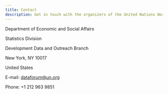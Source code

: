 ```yaml
---
title: Contact
description: Get in touch with the organizers of the United Nations World Data Forum.
---
```


Department of Economic and Social Affairs

Statistics Division

Development Data and Outreach Branch

New York, NY 10017

United States

E-mail: dataforum@un.org

Phone: +1 212 963 9851
